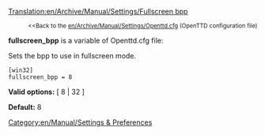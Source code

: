 [[Translation:en/Archive/Manual/Settings/Fullscreen bpp]]

:<small><<Back to the [[en/Archive/Manual/Settings/Openttd.cfg]] (OpenTTD configuration file)</small>


'''fullscreen_bpp''' is a variable of Openttd.cfg file:

Sets the bpp to use in fullscreen mode.

<pre>
[win32]
fullscreen_bpp = 8
</pre>

'''Valid options:''' [ 8 | 32 ]

'''Default:''' 8


[[Category:en/Manual/Settings & Preferences]]